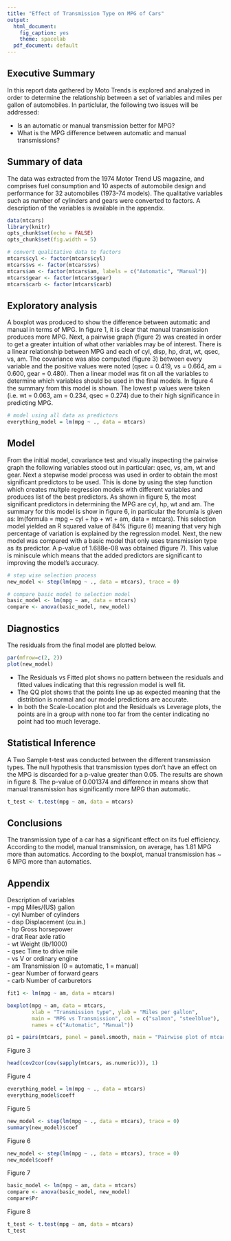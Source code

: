 ```yaml
---
title: "Effect of Transmission Type on MPG of Cars"
output:
  html_document:
    fig_caption: yes
    theme: spacelab
  pdf_document: default
---
```


## Executive Summary
In this report data gathered by Moto Trends is explored and analyzed in order to determine the relationship between a set of variables and miles per gallon of automobiles. In particlular, the following two issues will be addressed:

- Is an automatic or manual transmission better for MPG?  
- What is the MPG difference between automatic and manual transmissions?  

## Summary of data
The data was extracted from the 1974 Motor Trend US magazine, and comprises fuel consumption and 10 aspects of automobile design and performance for 32 automobiles (1973-74 models). The qualitative variables such as number of cylinders and gears were converted to factors. A description of the variables is available in the appendix.

```r
data(mtcars)
library(knitr)
opts_chunk$set(echo = FALSE)
opts_chunk$set(fig.width = 5)
```


```r
# convert qualitative data to factors
mtcars$cyl <- factor(mtcars$cyl)
mtcars$vs <- factor(mtcars$vs)
mtcars$am <- factor(mtcars$am, labels = c("Automatic", "Manual"))
mtcars$gear <- factor(mtcars$gear)
mtcars$carb <- factor(mtcars$carb)
```


## Exploratory analysis
A boxplot was produced to show the difference between automatic and manual in terms of MPG. In figure 1, it is clear that manual transmission produces more MPG. Next, a pairwise graph (figure 2) was created in order to get a greater intuition of what other variables may be of interest. There is a linear relationship between MPG and each of cyl, disp, hp, drat, wt, qsec, vs, am. The covariance was also computed (figure 3) between every variable and the positive values were noted (qsec = 0.419, vs = 0.664, am = 0.600, gear = 0.480). Then a linear model was fit on all the variables to determine which variables should be used in the final models. In figure 4 the summary from this model is shown. The lowest p values were taken (i.e. wt = 0.063, am = 0.234, qsec = 0.274) due to their high significance in predicting MPG.

```r
# model using all data as predictors
everything_model = lm(mpg ~ ., data = mtcars)
```
## Model
From the initial model, covariance test and visually inspecting the pairwise graph the following variables stood out in particular: qsec, vs, am, wt and gear. Next a stepwise model process was used in order to obtain the most significant predictors to be used. This is done by using the step function which creates multple regression models with different variables and produces list of the best predictors. As shown in figure 5, the most significant predictors in determining the MPG are cyl, hp, wt and am. The summary for this model is show in figure 6, in particular the forumla is given as: lm(formula = mpg ~ cyl + hp + wt + am, data = mtcars). This selection model yielded an R squared value of 84% (figure 6) meaning that very high percentage of variation is explained by the regression model. Next, the new model was compared with a basic model that only uses transmission type as its predictor. A p-value of 1.688e-08 was obtained (figure 7). This value is miniscule which means that the added predictors are significant to improving the model's accuracy. 

```r
# step wise selection process
new_model <- step(lm(mpg ~ ., data = mtcars), trace = 0)
```

```r
# compare basic model to selection model
basic_model <- lm(mpg ~ am, data = mtcars)
compare <- anova(basic_model, new_model)
```

## Diagnostics
The residuals from the final model are plotted below.

```r
par(mfrow=c(2, 2))
plot(new_model)
```

- The Residuals vs Fitted plot shows no pattern between the residuals and fitted values indicating that this regression model is well fit.  
- The QQ plot shows that the points line up as expected meaning that the distribtion is normal and our model predictions are accurate.  
- In both the Scale-Location plot and the Residuals vs Leverage plots, the points are in a group with none too far from the center indicating no point had too much leverage.

## Statistical Inference
A Two Sample t-test was conducted between the different transmission types. The null hypothesis that transmission types don't have an effect on the MPG is discarded for a p-value greater than 0.05. The results are shown in figure 8. The p-value of 0.001374 and difference in  means show that manual transmission has significantly more MPG than automatic.
```r
t_test <- t.test(mpg ~ am, data = mtcars)
```


## Conclusions
The transmission type of a car has a significant effect on its fuel efficiency. According to the model, manual transmission, on average, has 1.81 MPG more than automatics. According to the boxplot, manual transmission has ~ 6 MPG more than automatics.

## Appendix
Description of variables  
- mpg Miles/(US) gallon  
- cyl  Number of cylinders  
- disp	Displacement (cu.in.)  
- hp	Gross horsepower  
- drat	Rear axle ratio  
- wt	Weight (lb/1000)  
- qsec	Time to drive mile  
- vs	V or ordinary engine  
- am	Transmission (0 = automatic, 1 = manual)  
- gear	Number of forward gears  
- carb	Number of carburetors  

```r
fit1 <- lm(mpg ~ am, data = mtcars)

boxplot(mpg ~ am, data = mtcars,
        xlab = "Transmission type", ylab = "Miles per gallon",
        main = "MPG vs Transmission", col = c("salmon", "steelblue"), 
        names = c("Automatic", "Manual"))
```

```r
p1 = pairs(mtcars, panel = panel.smooth, main = "Pairwise plot of mtcars data")
```

Figure 3
```r
head(cov2cor(cov(sapply(mtcars, as.numeric))), 1)
```
Figure 4
```r
everything_model = lm(mpg ~ ., data = mtcars)
everything_model$coeff
```
Figure 5
```r
new_model <- step(lm(mpg ~ ., data = mtcars), trace = 0)
summary(new_model)$coef
```
Figure 6
```r
new_model <- step(lm(mpg ~ ., data = mtcars), trace = 0)
new_model$coeff
```
Figure 7
```r
basic_model <- lm(mpg ~ am, data = mtcars)
compare <- anova(basic_model, new_model)
compare$Pr
```
Figure 8
```r
t_test <- t.test(mpg ~ am, data = mtcars)
t_test
```
